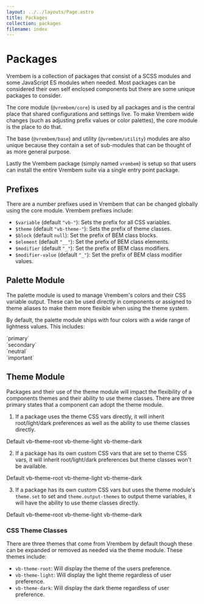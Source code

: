 ```yaml
---
layout: ../../layouts/Page.astro
title: Packages
collection: packages
filename: index
---
```


# Packages

Vrembem is a collection of packages that consist of a SCSS modules and some JavaScript ES modules when needed. Most packages can be considered their own self enclosed components but there are some unique packages to consider.

The core module (`@vrembem/core`) is used by all packages and is the central place that shared configurations and settings live. To make Vrembem wide changes (such as adjusting prefix values or color palettes), the core module is the place to do that.

The base (`@vrembem/base`) and utility (`@vrembem/utility`) modules are also unique because they contain a set of sub-modules that can be thought of as more general purpose.

Lastly the Vrembem package (simply named `vrembem`) is setup so that users can install the entire Vrembem suite via a single entry point package.

## Prefixes

There are a number prefixes used in Vrembem that can be changed globally using the core module. Vrembem prefixes include:

- `$variable` (default `"vb-"`): Sets the prefix for all CSS variables.
- `$theme` (default `"vb-theme-"`): Sets the prefix of theme classes.
- `$block` (default `null`): Set the prefix of BEM class blocks.
- `$element` (default `"__"`): Set the prefix of BEM class elements.
- `$modifier` (default `"_"`): Set the prefix of BEM class modifiers.
- `$modifier-value` (default `"_"`): Set the prefix of BEM class modifier values.

## Palette Module

The palette module is used to manage Vrembem's colors and their CSS variable output. These can be used directly in components or assigned to theme aliases to make them more flexible when using the theme system.

By default, the palette module ships with four colors with a wide range of lightness values. This includes:

<div class="level flex-gap-lg">
  <span class="swatch radius background-primary"></span>
  <span>`primary`</span>
</div>

<div class="level flex-gap-lg">
  <span class="swatch radius background-secondary"></span>
  <span>`secondary`</span>
</div>

<div class="level flex-gap-lg">
  <span class="swatch radius background-neutral"></span>
  <span>`neutral`</span>
</div>

<div class="level flex-gap-lg">
  <span class="swatch radius background-important"></span>
  <span>`important`</span>
</div>

## Theme Module

Packages and their use of the theme module will impact the flexibility of a components themes and their ability to use theme classes. There are three primary states that a component can adopt the theme module.

1. If a package uses the theme CSS vars directly, it will inherit root/light/dark preferences as well as the ability to use theme classes directly.

<div class="level">
  <span class="test-1">Default</span>
  <span class="test-1 vb-theme-root">vb-theme-root</span>
  <span class="test-1 vb-theme-light">vb-theme-light</span>
  <span class="test-1 vb-theme-dark">vb-theme-dark</span>
</div>

2. If a package has its own custom CSS vars that are set to theme CSS vars, it will inherit root/light/dark preferences but theme classes won't be available.

<div class="level">
  <span class="test-2">Default</span>
  <span class="test-2 vb-theme-root">vb-theme-root</span>
  <span class="test-2 vb-theme-light">vb-theme-light</span>
  <span class="test-2 vb-theme-dark">vb-theme-dark</span>
</div>

3. If a package has its own custom CSS vars but uses the theme module's `theme.set` to set and `theme.output-themes` to output theme variables, it will have the ability to use theme classes directly.

<div class="level">
  <span class="test-3">Default</span>
  <span class="test-3 vb-theme-root">vb-theme-root</span>
  <span class="test-3 vb-theme-light">vb-theme-light</span>
  <span class="test-3 vb-theme-dark">vb-theme-dark</span>
</div>

### CSS Theme Classes

There are three themes that come from Vrembem by default though these can be expanded or removed as needed via the theme module. These themes include:

- `vb-theme-root`: Will display the theme of the users preference.
- `vb-theme-light`: Will display the light theme regardless of user preference.
- `vb-theme-dark`: Will display the dark theme regardless of user preference.
